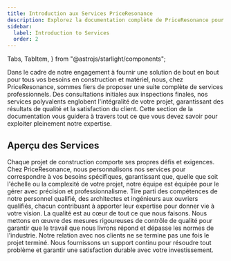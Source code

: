 ```yaml
---
title: Introduction aux Services PriceResonance
description: Explorez la documentation complète de PriceResonance pour un examen approfondi de nos outils haut de gamme et services de construction.
sidebar:
  label: Introduction to Services
  order: 2
---
```


  Tabs,
  TabItem,
} from "@astrojs/starlight/components";

Dans le cadre de notre engagement à fournir une solution de bout en bout pour tous vos besoins en construction et matériel, nous, chez PriceResonance, sommes fiers de proposer une suite complète de services professionnels. Des consultations initiales aux inspections finales, nos services polyvalents englobent l'intégralité de votre projet, garantissant des résultats de qualité et la satisfaction du client. Cette section de la documentation vous guidera à travers tout ce que vous devez savoir pour exploiter pleinement notre expertise.

## Aperçu des Services

<Tabs>
  <TabItem label="Solutions sur Mesure">
    Chaque projet de construction comporte ses propres défis et exigences. Chez PriceResonance, nous personnalisons nos services pour correspondre à vos besoins spécifiques, garantissant que, quelle que soit l'échelle ou la complexité de votre projet, notre équipe est équipée pour le gérer avec précision et professionnalisme.
  </TabItem>
  <TabItem label="Équipe d'Experts">
    Tire parti des compétences de notre personnel qualifié, des architectes et ingénieurs aux ouvriers qualifiés, chacun contribuant à apporter leur expertise pour donner vie à votre vision.
  </TabItem>
   <TabItem label="Engagement envers la Qualité">
    La qualité est au cœur de tout ce que nous faisons. Nous mettons en œuvre des mesures rigoureuses de contrôle de qualité pour garantir que le travail que nous livrons répond et dépasse les normes de l'industrie.
  </TabItem>
   <TabItem label="Support Continu">
    Notre relation avec nos clients ne se termine pas une fois le projet terminé. Nous fournissons un support continu pour résoudre tout problème et garantir une satisfaction durable avec votre investissement.
  </TabItem>
</Tabs>
